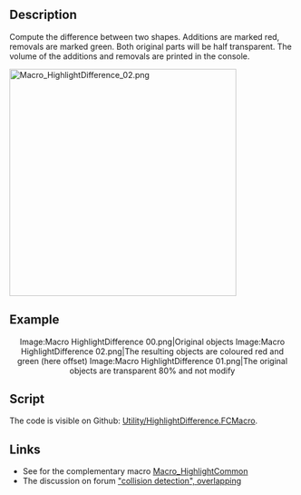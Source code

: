 <languages/>
<translate>

<!--T:1-->
{{Macro
|Name=HighlightDifference
|Description=Compute the difference between two shapes. Additions are marked red, removals are marked green. Both original parts will be half transparent. The volume of the additions and removals are printed in the console.
|Author=Gaël Ecorchard
|Download=[https://wiki.freecad.org/images/2/2e/HighlightDifference.png ToolBar Icon]
|Version=1.0
|Date=2015-09-24
}}

==Description== <!--T:8-->

<!--T:2-->
Compute the difference between two shapes. Additions are marked red, removals are marked green. Both original parts will be half transparent. The volume of the additions and removals are printed in the console.

</translate>
{{Codeextralink|https://raw.githubusercontent.com/FreeCAD/FreeCAD-macros/master/Utility/HighlightDifference.FCMacro}}
<translate>

<!--T:4-->
[[File:Macro HighlightDifference 02.png|400px]]
{{Caption|Result difference two objects created}}

==Example== <!--T:9-->

<!--T:3-->
<center>
<gallery widths="200" heights="220">
Image:Macro HighlightDifference 00.png|Original objects
Image:Macro HighlightDifference 02.png|The resulting objects are coloured red and green (here offset)
Image:Macro HighlightDifference 01.png|The original objects are transparent 80% and not modify
</gallery>
</center>
{{clear}}

==Script== <!--T:10-->

<!--T:7-->
The code is visible on Github: [https://github.com/FreeCAD/FreeCAD-macros/blob/master/Utility/HighlightDifference.FCMacro Utility/HighlightDifference.FCMacro].

==Links== <!--T:11-->

<!--T:5-->
* See for the complementary macro [[Macro_HighlightCommon|Macro_HighlightCommon]]
* The discussion on forum [http://forum.freecadweb.org/viewtopic.php?f=22&t=12426 "collision detection", overlapping]


</translate>